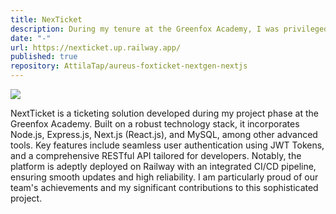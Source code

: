 ```yaml
---
title: NexTicket
description: During my tenure at the Greenfox Academy, I was privileged to be part of the nextGen team, where we collaboratively developed NexTicket, a ticketing solution akin to industry giants like Ticketmaster.
date: "-"
url: https://nexticket.up.railway.app/
published: true
repository: AttilaTap/aureus-foxticket-nextgen-nextjs
---
```



[![](https://attila-tapai.vercel.app/NexTicket.png)](https://nexticket.up.railway.app/)

NextTicket is a ticketing solution developed during my project phase at the Greenfox Academy. Built on a robust technology stack, it incorporates Node.js, Express.js, Next.js (React.js), and MySQL, among other advanced tools. Key features include seamless user authentication using JWT Tokens, and a comprehensive RESTful API tailored for developers. Notably, the platform is adeptly deployed on Railway with an integrated CI/CD pipeline, ensuring smooth updates and high reliability. I am particularly proud of our team's achievements and my significant contributions to this sophisticated project.
